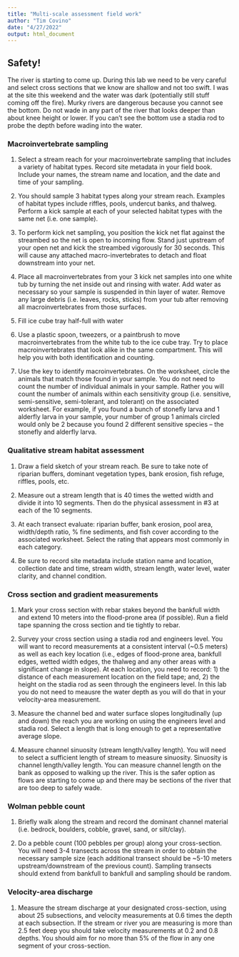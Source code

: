 ```yaml
---
title: "Multi-scale assessment field work"
author: "Tim Covino"
date: "4/27/2022"
output: html_document
---
```

## Safety! 
The river is starting to come up. During this lab we need to be very careful and select cross sections that we know are shallow and not too swift. I was at the site this weekend and the water was dark (potentially still stuff coming off the fire). Murky rivers are dangerous because you cannot see the bottom. Do not wade in any part of the river that looks deeper than about knee height or lower. If you can't see the bottom use a stadia rod to probe the depth before wading into the water. 

### Macroinvertebrate sampling

1.	Select a stream reach for your macroinvertebrate sampling that includes a variety of habitat types. Record site metadata in your field book. Include your names, the stream name and location, and the date and time of your sampling. 

2.	You should sample 3 habitat types along your stream reach. Examples of habitat types include riffles, pools, undercut banks, and thalweg. Perform a kick sample at each of your selected habitat types with the same net (i.e. one sample).

3.	To perform kick net sampling, you position the kick net flat against the streambed so the net is open to incoming flow. Stand just upstream of your open net and kick the streambed vigorously for 30 seconds. This will cause any attached macro-invertebrates to detach and float downstream into your net. 

4.	Place all macroinvertebrates from your 3 kick net samples into one white tub by turning the net inside out and rinsing with water. Add water as necessary so your sample is suspended in thin layer of water. Remove any large debris (i.e. leaves, rocks, sticks) from your tub after removing all macroinvertebrates from those surfaces. 

5.	Fill ice cube tray half-full with water

6.	Use a plastic spoon, tweezers, or a paintbrush to move macroinvertebrates from the white tub to the ice cube tray. Try to place macroinvertebrates that look alike in the same compartment. This will help you with both identification and counting. 

7.	Use the key to identify macroinvertebrates. On the worksheet, circle the animals that match those found in your sample. You do not need to count the number of individual animals in your sample. Rather you will count the number of animals within each sensitivity group (i.e. sensitive, semi-sensitive, semi-tolerant, and tolerant) on the associated worksheet. For example, if you found a bunch of stonefly larva and 1 alderfly larva in your sample, your number of group 1 animals circled would only be 2 because you found 2 different sensitive species – the stonefly and alderfly larva. 

### Qualitative stream habitat assessment

1.	Draw a field sketch of your stream reach. Be sure to take note of riparian buffers, dominant vegetation types, bank erosion, fish refuge, riffles, pools, etc. 

2.	Measure out a stream length that is 40 times the wetted width and divide it into 10 segments. Then do the physical assessment in #3 at each of the 10 segments. 

3.	At each transect evaluate: riparian buffer, bank erosion, pool area, width/depth ratio, % fine sediments, and fish cover according to the associated worksheet. Select the rating that appears most commonly in each category.

4.	Be sure to record site metadata include station name and location, collection date and time, stream width, stream length, water level, water clarity, and channel condition.

### Cross section and gradient measurements

1.	Mark your cross section with rebar stakes beyond the bankfull width and extend 10 meters into the flood-prone area (if possible). Run a field tape spanning the cross section and tie tightly to rebar. 

2.	Survey your cross section using a stadia rod and engineers level. You will want to record measurements at a consistent interval (~0.5 meters) as well as each key location (i.e., edges of flood-prone area, bankfull edges, wetted width edges, the thalweg and any other areas with a significant change in slope). At each location, you need to record: 1) the distance of each measurement location on the field tape; and, 2) the height on the stadia rod as seen through the engineers level. In this lab you do not need to meausre the water depth as you will do that in your velocity-area measurement.

3.	Measure the channel bed and water surface slopes longitudinally (up and down) the reach you are working on using the engineers level and stadia rod. Select a length that is long enough to get a representative average slope. 

4. Measure channel sinuosity (stream length/valley length). You will need to select a sufficient length of stream to measure sinuosity. Sinuosity is channel length/valley length. You can measure channel length on the bank as opposed to walking up the river. This is the safer option as flows are starting to come up and there may be sections of the river that are too deep to safely wade.  


### Wolman pebble count

1.	Briefly walk along the stream and record the dominant channel material (i.e. bedrock, boulders, cobble, gravel, sand, or silt/clay). 

2.	Do a pebble count (100 pebbles per group) along your cross-section. You will need 3-4 transects across the stream in order to obtain the necessary sample size (each additional transect should be ~5-10 meters upstream/downstream of the previous count). Sampling transects should extend from bankfull to bankfull and sampling should be random.

### Velocity-area discharge

1. Measure the stream discharge at your designated cross-section, using about 25 subsections, and velocity measurements at 0.6 times the depth at each subsection. If the stream or river you are measuring is more than 2.5 feet deep you should take velocity measurements at 0.2 and 0.8 depths. You should aim for no more than 5% of the flow in any one segment of your cross-section.
